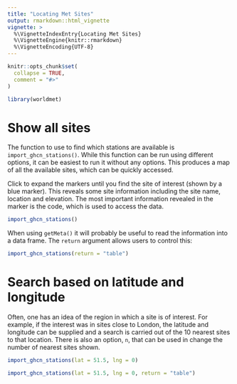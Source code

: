 ```yaml
---
title: "Locating Met Sites"
output: rmarkdown::html_vignette
vignette: >
  %\VignetteIndexEntry{Locating Met Sites}
  %\VignetteEngine{knitr::rmarkdown}
  %\VignetteEncoding{UTF-8}
---
```


```r
knitr::opts_chunk$set(
  collapse = TRUE,
  comment = "#>"
)
```

```r
library(worldmet)
```

# Show all sites

The function to use to find which stations are available is `import_ghcn_stations()`. While this function can be run using different options, it can be easiest to run it without any options. This produces a map of all the available sites, which can be quickly accessed.

Click to expand the markers until you find the site of interest (shown by a blue marker). This reveals some site information including the site name, location and elevation. The most important information revealed in the marker is the code, which is used to access the data.

```r
import_ghcn_stations()
```

When using `getMeta()` it will probably be useful to read the information into a data frame. The `return` argument allows users to control this:

```r
import_ghcn_stations(return = "table")
```

# Search based on latitude and longitude

Often, one has an idea of the region in which a site is of interest. For example, if the interest was in sites close to London, the latitude and longitude can be supplied and a search is carried out of the 10 nearest sites to that location. There is also an option, `n`, that can be used in change the number of nearest sites shown.

```r
import_ghcn_stations(lat = 51.5, lng = 0)
```

```r
import_ghcn_stations(lat = 51.5, lng = 0, return = "table")
```
